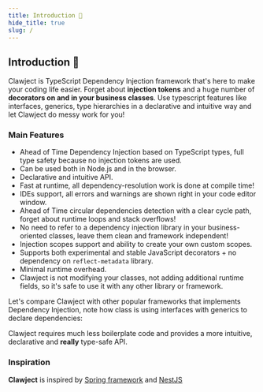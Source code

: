 ```yaml
---
title: Introduction 🚀
hide_title: true
slug: /
---
```


## Introduction 🚀

Clawject is TypeScript Dependency Injection framework that's here to make your coding life easier.
Forget about **injection tokens** and a huge number of **decorators on and in your business classes**.
Use typescript features like interfaces, generics, type hierarchies in
a declarative and intuitive way and let Clawject do messy work for you!

### Main Features

- Ahead of Time Dependency Injection based on TypeScript types, full type safety because no injection tokens are used.
- Can be used both in Node.js and in the browser.
- Declarative and intuitive API.
- Fast at runtime, all dependency-resolution work is done at compile time!
- IDEs support, all errors and warnings are shown right in your code editor window.
- Ahead of Time circular dependencies detection with a clear cycle path, forget about runtime loops and stack overflows!
- No need to refer to a dependency injection library in your business-oriented classes, leave them clean and framework independent!
- Injection scopes support and ability to create your own custom scopes.
- Supports both experimental and stable JavaScript decorators + no dependency on `reflect-metadata` library.
- Minimal runtime overhead.
- Clawject is not modifying your classes, not adding additional runtime fields, so it's safe to use it with any other library or framework.

Let's compare Clawject with other popular frameworks that implements Dependency Injection, note how class is using interfaces with generics to declare dependencies:


<CompareClawjectWithOthers />

Clawject requires much less boilerplate code and provides a more intuitive, declarative and **really** type-safe API.

### Inspiration


**Clawject** is inspired by [Spring framework](https://docs.spring.io/spring-framework/reference/core/beans.html) <SpringLogo /> and [NestJS](https://nestjs.com/) <NestJSLogo />


